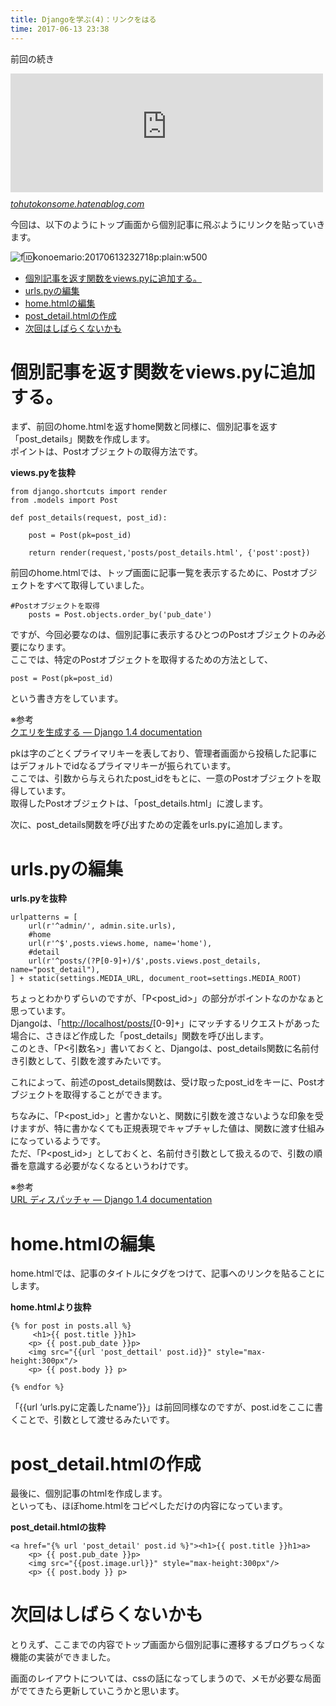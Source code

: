 ```yaml
---
title: Djangoを学ぶ(4)：リンクをはる
time: 2017-06-13 23:38
---
```


前回の続き

<iframe src="http://tohutokonsome.hatenablog.com/embed/2017/06/10/211145" title="Djangoを学ぶ(3):画像の表示 - 豆腐とコンソメ" class="embed-card embed-blogcard" scrolling="no" frameborder="0" style="display: block; width: 100%; height: 190px; max-width: 500px; margin: 10px 0px;"></iframe><cite class="hatena-citation"><a href="http://tohutokonsome.hatenablog.com/entry/2017/06/10/211145">tohutokonsome.hatenablog.com</a></cite>

今回は、以下のようにトップ画面から個別記事に飛ぶようにリンクを貼っていきます。

![f:id:konoemario:20170613232718p:plain:w500](https://cdn-ak.f.st-hatena.com/images/fotolife/k/konoemario/20170613/20170613232718.png "f:id:konoemario:20170613232718p:plain:w500")

- [個別記事を返す関数をviews.pyに追加する。](#%E5%80%8B%E5%88%A5%E8%A8%98%E4%BA%8B%E3%82%92%E8%BF%94%E3%81%99%E9%96%A2%E6%95%B0%E3%82%92viewspy%E3%81%AB%E8%BF%BD%E5%8A%A0%E3%81%99%E3%82%8B)
- [urls.pyの編集](#urlspy%E3%81%AE%E7%B7%A8%E9%9B%86)
- [home.htmlの編集](#homehtml%E3%81%AE%E7%B7%A8%E9%9B%86)
- [post\_detail.htmlの作成](#post_detailhtml%E3%81%AE%E4%BD%9C%E6%88%90)
- [次回はしばらくないかも](#%E6%AC%A1%E5%9B%9E%E3%81%AF%E3%81%97%E3%81%B0%E3%82%89%E3%81%8F%E3%81%AA%E3%81%84%E3%81%8B%E3%82%82)

# 個別記事を返す関数をviews.pyに追加する。

まず、前回のhome.htmlを返すhome関数と同様に、個別記事を返す「post\_details」関数を作成します。  
ポイントは、Postオブジェクトの取得方法です。

**views.pyを抜粋**

```
from django.shortcuts import render
from .models import Post

def post_details(request, post_id):

    post = Post(pk=post_id)

    return render(request,'posts/post_details.html', {'post':post})
```

前回のhome.htmlでは、トップ画面に記事一覧を表示するために、Postオブジェクトをすべて取得していました。

```
#Postオブジェクトを取得
    posts = Post.objects.order_by('pub_date')
```

ですが、今回必要なのは、個別記事に表示するひとつのPostオブジェクトのみ必要になります。  
ここでは、特定のPostオブジェクトを取得するための方法として、

```
post = Post(pk=post_id)
```

という書き方をしています。

※参考  
[クエリを生成する — Django 1.4 documentation](http://docs.djangoproject.jp/en/latest/topics/db/queries.html)

pkは字のごとくプライマリキーを表しており、管理者画面から投稿した記事にはデフォルトでidなるプライマリキーが振られています。  
ここでは、引数から与えられたpost\_idをもとに、一意のPostオブジェクトを取得しています。  
取得したPostオブジェクトは、「post\_details.html」に渡します。

次に、post\_details関数を呼び出すための定義をurls.pyに追加します。

# urls.pyの編集

**urls.pyを抜粋**

```
urlpatterns = [
    url(r'^admin/', admin.site.urls),
    #home
    url(r'^$',posts.views.home, name='home'),
    #detail
    url(r'^posts/(?P[0-9]+)/$',posts.views.post_details, name="post_detail"),
] + static(settings.MEDIA_URL, document_root=settings.MEDIA_ROOT)
```

ちょっとわかりずらいのですが、「P\<post\_id\>」の部分がポイントなのかなぁと思っています。  
Djangoは、「[http://localhost/posts/](http://localhost/posts/)[0-9]+」にマッチするリクエストがあった場合に、さきほど作成した「post\_details」関数を呼び出します。  
このとき、「P\<引数名\>」書いておくと、Djangoは、post\_details関数に名前付き引数として、引数を渡すみたいです。

これによって、前述のpost\_details関数は、受け取ったpost\_idをキーに、Postオブジェクトを取得することができます。

ちなみに、「P\<post\_id\>」と書かないと、関数に引数を渡さないような印象を受けますが、特に書かなくても正規表現でキャプチャした値は、関数に渡す仕組みになっているようです。  
ただ、「P\<post\_id\>」としておくと、名前付き引数として扱えるので、引数の順番を意識する必要がなくなるというわけです。

※参考  
[URL ディスパッチャ — Django 1.4 documentation](http://docs.djangoproject.jp/en/latest/topics/http/urls.html)

# home.htmlの編集

home.htmlでは、記事のタイトルにタグをつけて、記事へのリンクを貼ることにします。

**home.htmlより抜粋**

```
{% for post in posts.all %}
     <h1>{{ post.title }}h1>
    <p> {{ post.pub_date }}p>
    <img src="{{url 'post_dettail' post.id}}" style="max-height:300px"/>
    <p> {{ post.body }} p>

{% endfor %}
```

「{{url ‘urls.pyに定義したname’}}」は前回同様なのですが、post.idをここに書くことで、引数として渡せるみたいです。

# post\_detail.htmlの作成

最後に、個別記事のhtmlを作成します。  
といっても、ほぼhome.htmlをコピペしただけの内容になっています。

**post\_detail.htmlの抜粋**

```
<a href="{% url 'post_detail' post.id %}"><h1>{{ post.title }}h1>a>
    <p> {{ post.pub_date }}p>
    <img src="{{post.image.url}}" style="max-height:300px"/>
    <p> {{ post.body }} p>
```

# 次回はしばらくないかも

とりえず、ここまでの内容でトップ画面から個別記事に遷移するブログちっくな機能の実装ができました。

画面のレイアウトについては、cssの話になってしまうので、メモが必要な局面がでてきたら更新していこうかと思います。
